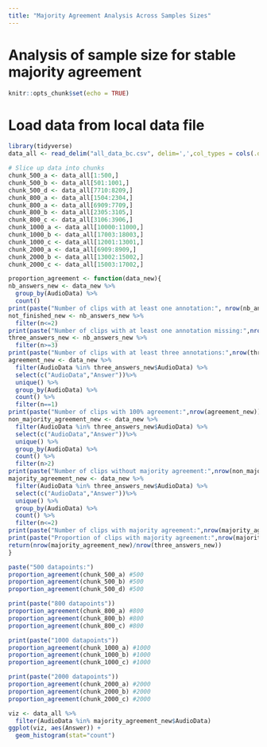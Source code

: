 ```yaml
---
title: "Majority Agreement Analysis Across Samples Sizes"
---
```


# Analysis of sample size for stable majority agreement

```r
knitr::opts_chunk$set(echo = TRUE)
```


# Load data from local data file
```r
library(tidyverse)
data_all <- read_delim("all_data_bc.csv", delim=',',col_types = cols(.default = "c"))

# Slice up data into chunks 
chunk_500_a <- data_all[1:500,]
chunk_500_b <- data_all[501:1001,]
chunk_500_d <- data_all[7710:8209,]
chunk_800_a <- data_all[1504:2304,]
chunk_800_a <- data_all[6909:7709,]
chunk_800_b <- data_all[2305:3105,]
chunk_800_c <- data_all[3106:3906,]
chunk_1000_a <- data_all[10000:11000,]
chunk_1000_b <- data_all[17003:18003,]
chunk_1000_c <- data_all[12001:13001,]
chunk_2000_a <- data_all[6909:8909,]
chunk_2000_b <- data_all[13002:15002,]
chunk_2000_c <- data_all[15003:17002,]
```

``` r
proportion_agreement <- function(data_new){
nb_answers_new <- data_new %>%
  group_by(AudioData) %>%
  count()
print(paste("Number of clips with at least one annotation:", nrow(nb_answers_new)))
not_finished_new <- nb_answers_new %>%
  filter(n<=2)
print(paste("Number of clips with at least one annotation missing:",nrow(not_finished_new)))
three_answers_new <- nb_answers_new %>%
  filter(n>=3)
print(paste("Number of clips with at least three annotations:",nrow(three_answers_new)))
agreement_new <- data_new %>%
  filter(AudioData %in% three_answers_new$AudioData) %>%
  select(c("AudioData","Answer"))%>%
  unique() %>%
  group_by(AudioData) %>%
  count() %>%
  filter(n==1)
print(paste("Number of clips with 100% agreement:",nrow(agreement_new)))
non_majority_agreement_new <- data_new %>%
  filter(AudioData %in% three_answers_new$AudioData) %>%
  select(c("AudioData","Answer"))%>%
  unique() %>%
  group_by(AudioData) %>%
  count() %>%
  filter(n>2)
print(paste("Number of clips without majority agreement:",nrow(non_majority_agreement_new)))
majority_agreement_new <- data_new %>%
  filter(AudioData %in% three_answers_new$AudioData) %>%
  select(c("AudioData","Answer"))%>%
  unique() %>%
  group_by(AudioData) %>%
  count() %>%
  filter(n<=2)
print(paste("Number of clips with majority agreement:",nrow(majority_agreement_new)))
print(paste("Proportion of clips with majority agreement:",nrow(majority_agreement_new)/nrow(three_answers_new)))
return(nrow(majority_agreement_new)/nrow(three_answers_new))
}
```



``` r
paste("500 datapoints:")
proportion_agreement(chunk_500_a) #500
proportion_agreement(chunk_500_b) #500
proportion_agreement(chunk_500_d) #500
```

```r
print(paste("800 datapoints"))
proportion_agreement(chunk_800_a) #800
proportion_agreement(chunk_800_b) #800
proportion_agreement(chunk_800_c) #800
```

```r
print(paste("1000 datapoints"))
proportion_agreement(chunk_1000_a) #1000
proportion_agreement(chunk_1000_b) #1000
proportion_agreement(chunk_1000_c) #1000
```

```r
print(paste("2000 datapoints"))
proportion_agreement(chunk_2000_a) #2000
proportion_agreement(chunk_2000_b) #2000
proportion_agreement(chunk_2000_c) #2000
```

```r
viz <- data_all %>%
  filter(AudioData %in% majority_agreement_new$AudioData)
ggplot(viz, aes(Answer)) +
  geom_histogram(stat="count")
```
